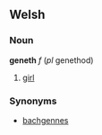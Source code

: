 ==Welsh==
===Noun===
'''geneth''' ''f'' (''pl'' genethod)
# [[girl]]
===Synonyms===
* [[bachgennes]]